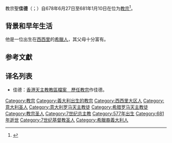 {{expand|time=2009-07-14T09:58:16+00:00}}
{{Refimprove|time=2019-09-28T03:46:18+00:00}}
{{NoteTA
|G1=Popes
}}
{{Infobox Christian leader
|type             = Pope
|honorific-prefix = 教宗
|name=聖佳德<br>Sanctus Agatho PP.
|title = [[羅馬主教|羅馬主教]]
|image=[[File:79-St.Agatho.jpg|250px]]
|caption = 位於[[城外聖保祿大殿|城外聖保祿大殿]]的教宗佳德圖像
|birth_name= Agatho
|term_start=678年6月27日
|term_end=681年1月10日（在位{{Age in years and days|678|6|27|681|01|10|age=no}}）
|predecessor=[[教宗杜努|教宗杜努]]
|successor=[[教宗良二世|教宗良二世]]
|birth_date=
|birthplace=[[西西里|西西里]]
|death_date={{death date and age |681|1|10|577|0|0|df=y}}
|death_place=[[羅馬|羅馬]]
}}
{{infobox popestyles
|dipstyle = 教宗閣下
|offstyle = 教宗閣下
|relstyle = 聖父
|deathstyle = [[基督教聖人|聖人]]
}}

教宗聖'''佳德'''（{{lang-la|Sanctus Agatho PP.}}；{{bd|||681年|1月10日}}）自678年6月27日至681年1月10日在位为[[教宗|教宗]]<ref>{{cite web |title=Pontiffs |url=https://w2.vatican.va/content/vatican/en/holy-father.index.html |publisher=Holy See |accessdate=2019-09-09 |archiveurl=https://web.archive.org/web/20190909162143/https://w2.vatican.va/content/vatican/en/holy-father.index.html |archivedate=2019-09-09 |language=en}}</ref>。

== 背景和早年生活 ==
他是一位出生在[[西西里|西西里]]的[[希臘人|希臘人]]，其父母十分富有。

== 参考文獻 ==
{{reflist}}

== 译名列表 ==
* 佳德：[https://web.archive.org/web/20051023073732/http://archives.catholic.org.hk/popes/index.htm 香港天主教教區檔案　歷任教宗]作佳德。

{{教宗|[[教宗杜努|教宗杜努]]|[[教宗良二世|教宗良二世]]|678年6月27日－681年1月10日}}
{{Popes}}
{{Catholicism}} 

{{天主教聖人}}
{{Authority control}}
{{DEFAULTSORT:Agatho}}
[[Category:教宗|Category:教宗]]
[[Category:義大利出生的教宗|Category:義大利出生的教宗]]
[[Category:西西里大区人|Category:西西里大区人]]
[[Category:意大利圣人|Category:意大利圣人]]
[[Category:意大利罗马天主教徒|Category:意大利罗马天主教徒]]
[[Category:希腊罗马天主教徒|Category:希腊罗马天主教徒]]
[[Category:教宗圣人|Category:教宗圣人]]
[[Category:7世纪总主教|Category:7世纪总主教]]
[[Category:577年出生|Category:577年出生]]
[[Category:681年逝世|Category:681年逝世]]
[[Category:7世纪基督教圣人|Category:7世纪基督教圣人]]
[[Category:希臘裔義大利人|Category:希臘裔義大利人]]